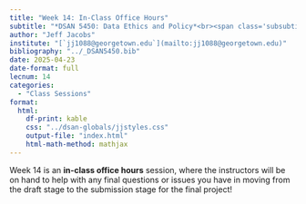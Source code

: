 ```yaml
---
title: "Week 14: In-Class Office Hours"
subtitle: "*DSAN 5450: Data Ethics and Policy*<br><span class='subsubtitle'>Spring 2025, Georgetown University</span>"
author: "Jeff Jacobs"
institute: "[`jj1088@georgetown.edu`](mailto:jj1088@georgetown.edu)"
bibliography: "../_DSAN5450.bib"
date: 2025-04-23
date-format: full
lecnum: 14
categories:
  - "Class Sessions"
format:
  html:
    df-print: kable
    css: "../dsan-globals/jjstyles.css"
    output-file: "index.html"
    html-math-method: mathjax
---
```


Week 14 is an **in-class office hours** session, where the instructors will be on hand to help with any final questions or issues you have in moving from the draft stage to the submission stage for the final project!
